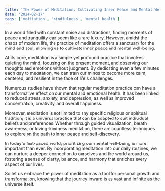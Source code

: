 ```yaml
---
title: 'The Power of Meditation: Cultivating Inner Peace and Mental Well-being'
date: '2024-02-17'
tags: ['meditation', 'mindfulness', 'mental health']
---
```


In a world filled with constant noise and distractions, finding moments of peace and tranquility can seem like a rare luxury. However, amidst the chaos of modern life, the practice of meditation offers a sanctuary for the mind and soul, allowing us to cultivate inner peace and mental well-being.

At its core, meditation is a simple yet profound practice that involves quieting the mind, focusing on the present moment, and observing our thoughts and emotions without judgment. By dedicating even a few minutes each day to meditation, we can train our minds to become more calm, centered, and resilient in the face of life's challenges.

Numerous studies have shown that regular meditation practice can have a transformative effect on our mental and emotional health. It has been linked to reduced stress, anxiety, and depression, as well as improved concentration, creativity, and overall happiness.

Moreover, meditation is not limited to any specific religious or spiritual tradition; it is a universal practice that can be adapted to suit individual beliefs and preferences. Whether through guided visualization, breath awareness, or loving-kindness meditation, there are countless techniques to explore on the path to inner peace and self-discovery.

In today's fast-paced world, prioritizing our mental well-being is more important than ever. By incorporating meditation into our daily routines, we can nurture a deeper connection to ourselves and the world around us, fostering a sense of clarity, balance, and harmony that enriches every aspect of our lives.

So let us embrace the power of meditation as a tool for personal growth and transformation, knowing that the journey inward is as vast and infinite as the universe itself.
